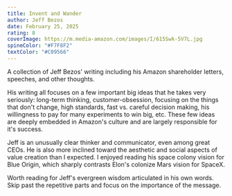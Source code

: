 ```yaml
---
title: Invent and Wander
author: Jeff Bezos
date: February 25, 2025
rating: 8
coverImage: https://m.media-amazon.com/images/I/615Swk-5V7L.jpg
spineColor: "#F7F8F2"
textColor: "#C09566"
---
```


A collection of Jeff Bezos' writing including his Amazon shareholder letters, speeches, and other thoughts.

His writing all focuses on a few important big ideas that he takes very seriously: long-term thinking, customer-obsession, focusing on the things that don't change, high standards, fast vs. careful decision making, his willingness to pay for many experiments to win big, etc. These few ideas are deeply embedded in Amazon's culture and are largely responsible for it's success.

Jeff is an unusually clear thinker and communicator, even among great CEOs. He is also more inclined toward the aesthetic and social aspects of value creation than I expected. I enjoyed reading his space colony vision for Blue Origin, which sharply contrasts Elon's colonize Mars vision for SpaceX.

Worth reading for Jeff's evergreen wisdom articulated in his own words. Skip past the repetitive parts and focus on the importance of the message.

